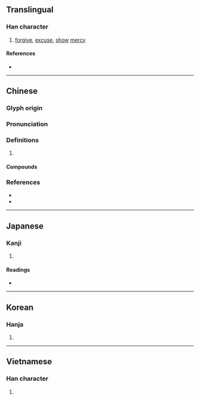{{character info/new}}
==Translingual==

===Han character===
{{Han char|rn=61|rad=心|as=06|sn=10|four=46330|canj=VRP|ids=⿱如心}}

# [[forgive]], [[excuse]], [[show]] [[mercy]]

====References====
* {{Han ref|kx=0384.170|dkj=10560|dj=0715.010|hdz=42293.090|uh=6055|ud=24661|bh=AEA4|bd=44708}}

----

==Chinese==
{{zh-forms}}

===Glyph origin===
{{Han etym}}

===Pronunciation===
{{zh-pron
|m=shù
|c=syu3
|mn=qz:sìr/tw,xm:sù/zz:sì
|mc=y
|oc=y
|cat=
}}

===Definitions===
{{zh-hanzi}}

# {{rfdef|zh}}

====Compounds====
{{zh-der|仁恕|宥恕|容恕|寬恕|忠恕|恕宥|恕己及人|恕己及物|恕罪|恕道|情恕理遣|明恕|郭忠恕|饒恕}}

===References===
* {{R:yue:Hanzi}}
* {{R:nan:thcwdq}}

----

==Japanese==

===Kanji===
{{ja-kanji|grade=|rs=心06}}

# {{defn|lang=ja|sort=心06}}

====Readings====
* {{ja-readings|on=[[じょ]] (jo), [[しょ]] (sho)|kun=[[ゆるす]] (yurusu)}}

----

==Korean==

===Hanja===
{{ko-hanja|hangeul=서|eumhun=|rv=seo|mr=sŏ|y=se}}

# {{defn|lang=ko|sort=心06}}

----

==Vietnamese==

===Han character===
{{vi-hantu|[[thứ]]|rs=心06}}

# {{defn|lang=vi|sort=心06}}